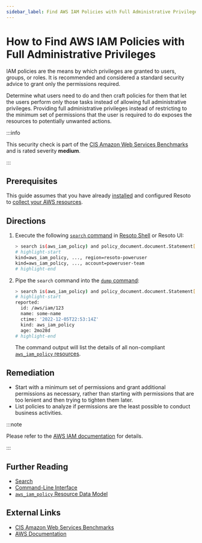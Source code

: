 ```yaml
---
sidebar_label: Find AWS IAM Policies with Full Administrative Privileges
---
```


# How to Find AWS IAM Policies with Full Administrative Privileges

IAM policies are the means by which privileges are granted to users, groups, or roles. It is recommended and considered a standard security advice to grant only the permissions required.

Determine what users need to do and then craft policies for them that let the users perform only those tasks instead of allowing full administrative privileges. Providing full administrative privileges instead of restricting to the minimum set of permissions that the user is required to do exposes the resources to potentially unwanted actions.

:::info

This security check is part of the [CIS Amazon Web Services Benchmarks](https://cisecurity.org/benchmark/amazon_web_services) and is rated severity **medium**.

:::

## Prerequisites

This guide assumes that you have already [installed](../../../getting-started/install-resoto/index.mdx) and configured Resoto to [collect your AWS resources](../../../how-to-guides/data-sources/collect-aws-resource-data.mdx).

## Directions

1. Execute the following [`search` command](../../../reference/cli/search.mdx) in [Resoto Shell](../../../reference/components/shell.mdx) or Resoto UI:

   ```bash
   > search is(aws_iam_policy) and policy_document.document.Statement[*].{Effect=Allow and (Action="*" and Resource="*")} and policy_attachment_count>0
   # highlight-start
   ​kind=aws_iam_policy, ..., region=resoto-poweruser
   ​kind=aws_iam_policy, ..., account=poweruser-team
   # highlight-end
   ```

2. Pipe the `search` command into the [`dump` command](../../../reference/cli/dump.mdx):

   ```bash
   > search is(aws_iam_policy) and policy_document.document.Statement[*].{Effect=Allow and (Action="*" and Resource="*")} and policy_attachment_count>0 | dump
   # highlight-start
   ​reported:
   ​  id: /aws/iam/123
   ​  name: some-name
   ​  ctime: '2022-12-05T22:53:14Z'
   ​  kind: aws_iam_policy
   ​  age: 2mo28d
   # highlight-end
   ```

   The command output will list the details of all non-compliant [`aws_iam_policy` resources](../../../reference/unified-data-model/aws.mdx#aws_iam_policy).

## Remediation

- Start with a minimum set of permissions and grant additional permissions as necessary, rather than starting with permissions that are too lenient and then trying to tighten them later.
- List policies to analyze if permissions are the least possible to conduct business activities.

:::note

Please refer to the [AWS IAM documentation](https://docs.aws.amazon.com/IAM/latest/UserGuide/best-practices.html) for details.

:::

## Further Reading

- [Search](../../../reference/search/index.mdx)
- [Command-Line Interface](../../../reference/cli/index.mdx)
- [`aws_iam_policy` Resource Data Model](../../../reference/unified-data-model/aws.mdx#aws_iam_policy)

## External Links

- [CIS Amazon Web Services Benchmarks](https://cisecurity.org/benchmark/amazon_web_services)
- [AWS Documentation](https://docs.aws.amazon.com/IAM/latest/UserGuide/best-practices.html)
